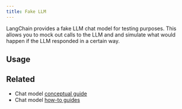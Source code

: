 ```yaml
---
title: Fake LLM
---
```


LangChain provides a fake LLM chat model for testing purposes. This allows you to mock out calls to the LLM and and simulate what would happen if the LLM responded in a certain way.

## Usage


<IntegrationFake />

## Related

- Chat model [conceptual guide](/oss/javascript/langchain/models)
- Chat model [how-to guides](/oss/javascript/langchain/models)
